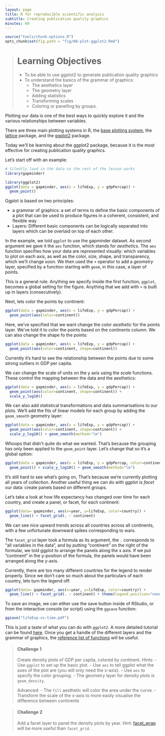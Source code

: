 ```yaml
---
layout: page
title: R for reproducible scientific analysis
subtitle: Creating publication quality graphics
minutes: 60
---
```


```r
source("tools/chunk-options.R")
opts_chunk$set(fig.path = "fig/08-plot-ggplot2.Rmd")
```

> # Learning Objectives {.objectives}
>
> * To be able to use ggplot2 to generate publication quality graphics
> * To understand the basics of the grammar of graphics:
>   - The aesthetics layer
>   - The geometry layer
>   - Adding statistics
>   - Transforming scales
>   - Coloring or panelling by groups.
>

Plotting our data is one of the best ways to
quickly explore it and the various relationships
between variables.

There are three main plotting systems in R,
the [base plotting system][base], the [lattice][lattice]
package, and the [ggplot2][ggplot2] package.

[base]: http://www.statmethods.net/graphs/
[lattice]: http://www.statmethods.net/advgraphs/trellis.html
[ggplot2]: http://www.statmethods.net/advgraphs/ggplot2.html

Today we'll be learning about the ggplot2 package, because
it is the most effective for creating publication quality
graphics.

Let's start off with an example:

```r
# Silently load in the data so the rest of the lesson works
library(gapminder)
```


```r
library(ggplot2)
ggplot(data = gapminder, aes(x = lifeExp, y = gdpPercap)) +
  geom_point()
```

Ggplot is based on two principles:

 * a grammar of graphics: a set of terms to define the basic components
   of a plot that can be used to produce figures in a coherent, consistent,
   and flexible way
 * Layers: Different basic components can be logically separated into layers
   which can be overlaid on top of each other.

In the example, we told `ggplot` to use the gapminder dataset. As second argument
we gave it the `aes` function, which stands for *aesthetics*. The `aes` function
specifies how your data are represented visually: which variables to plot on 
each axis, as well as the color, size, shape, and transparency, which we'll change
soon. We then used the `+` operator to add a *geometry* layer,
specified by a function starting with `geom`,
in this case, a layer of points. 

This is a general rule.
Anything we specify inside the first function, `ggplot`, becomes a global setting for
the figure. Anything that we add with `+` is built up in layers (consecutively).

Next, lets color the points by continent:


```r
ggplot(data = gapminder, aes(x = lifeExp, y = gdpPercap)) +
  geom_point(aes(color=continent))
```

Here, we've specified that we want change the color *aesthetic* for the points layer.
We've told it to color the points based on the continents column. We can also change
the shape fo the points:


```r
ggplot(data = gapminder, aes(x = lifeExp, y = gdpPercap)) +
  geom_point(aes(color=continent, shape=continent))
```

Currently it's hard to see the relationship between the points due to some strong
outliers in GDP per capita.

We can change the scale of units on the y axis using the *scale* functions. These 
control the mapping between the data and the aesthetics:

```r
ggplot(data = gapminder, aes(x = lifeExp, y = gdpPercap)) +
  geom_point(aes(color=continent, shape=continent)) +
  scale_y_log10()
```

We can also add statistical transformations and data summarisations to our plots. We'll 
add the fits of linear models for each group by adding the `geom_smooth` geometry layer:

```r
ggplot(data = gapminder, aes(x = lifeExp, y = gdpPercap)) +
  geom_point(aes(color=continent, shape=continent)) +
  scale_y_log10() + geom_smooth(method="lm")
```

Whoops that didn't quite do what we wanted. That's because the grouping has only been
applied to the `geom_point` layer. Let's change that so it's a global option:

```r
ggplot(data = gapminder, aes(x = lifeExp, y = gdpPercap, color=continent)) +
  geom_point() + scale_y_log10() + geom_smooth(method="lm")
```

It's still hard to see what's going on, That's because we're currently plotting all
years of collection. Another useful thing we can do with ggplot is *facet* our data:
create panels based on different groups. 

Let's take a look at how life expectancy has changed over time for each country,
and create a panel, or facet, for each continent:

```r
ggplot(data= gapminder, aes(x=year, y=lifeExp, color=country)) +
  geom_line() + facet_grid(. ~ continent)
```

We can see nice upward trends across all countries across all continents, with a 
few unfortunate downward spikes corresponding to wars.

The `facet_grid` layer took a formula as its argument, the `.` corresponds to 
"all variables in the data", and by putting "continent" on the right of the 
formular, we told ggplot to arrange the panels along the x axis. If we put
"continent" in the y-position of the formula, the panels would have been 
arranged along the y-axis.

Currently, there are too many different countries for the legend to render 
properly. Since we don't care so much about the particulars of each country,
lets turn the legend off:

```r
ggplot(data= gapminder, aes(x=year, y=lifeExp, color=country)) +
  geom_line() + facet_grid(. ~ continent) + theme(legend.position="none")
```

To save an image, we can either use the save button inside of RStudio,
or from the interactive console (or script) using the `ggsave` function:

```r
ggsave("lifeExp-vs-time.pdf")
```

This is just a taste of what you can do with `ggplot2`. A more detailed tutorial
can be found [here](ggplot.pdf). Once you get a handle of the different layers
and the grammar of graphics, the [reference list of functions][ref] will be 
useful.

[ref]: http://docs.ggplot2.org/current/

> #### Challenge 1 {.challenge}
>
> Create density plots of GDP per capita, colored by continent.
> Hints:
>  - Use `ggplot` to set up the basic plot.
>  - Use `aes` to tell ggplot what the axes of the plot are (you will only need the x-axis).
>  - Use `aes` to specify the color grouping.
>  - The geometry layer for density plots is `geom_density`.
> 
> Advanced:
>  - The `fill` aesthetic will color the area under the curve.
>  - Transform the scale of the x-axis to more easily visualise the difference 
>    between continents
>

> #### Challenge 2 {.challenge}
>
> Add a facet layer to panel the density plots by year. Hint: [facet_wrap][fw]
> will be more useful than `facet_grid`.
>

[fw]: http://docs.ggplot2.org/current/facet_wrap.html

